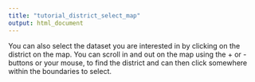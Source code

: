 ```yaml
---
title: "tutorial_district_select_map"
output: html_document
---
```


You can also select the dataset you are interested in by clicking on the district on the map. You can scroll in and out on the map using the + or - buttons or your mouse, to find the district and can then click somewhere within the boundaries to select. 